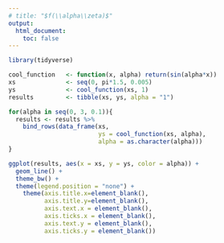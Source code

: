 ```yaml
---
# title: "$f(\\alpha\\zeta)$"
output:
  html_document:
    toc: false
---
```


```r
library(tidyverse)

cool_function   <- function(x, alpha) return(sin(alpha*x))
xs              <- seq(0, pi*1.5, 0.005)
ys              <- cool_function(xs, 1)
results         <- tibble(xs, ys, alpha = "1")

for(alpha in seq(0, 3, 0.1)){
  results <- results %>% 
    bind_rows(data_frame(xs, 
                         ys = cool_function(xs, alpha),
                         alpha = as.character(alpha)))
}

ggplot(results, aes(x = xs, y = ys, color = alpha)) + 
  geom_line() + 
  theme_bw() + 
  theme(legend.position = "none") +
    theme(axis.title.x=element_blank(),
          axis.title.y=element_blank(),
          axis.text.x = element_blank(),
          axis.ticks.x = element_blank(),
          axis.text.y = element_blank(),
          axis.ticks.y = element_blank()) 
```
